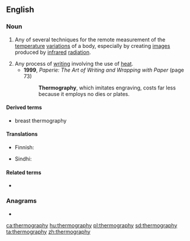 ==English==

===Noun===
{{wikipedia}}
{{en-noun|~|thermographies}}

# {{lb|en|physics}} Any of several techniques for the remote measurement of the [[temperature]] [[variation]]s of a body, especially by creating [[image]]s produced by [[infrared]] [[radiation]].
# Any process of [[writing]] involving the use of [[heat]].
#* '''1999''', ''Paperie: The Art of Writing and Wrapping with Paper'' (page 73)
#*: '''Thermography''', which imitates engraving, costs far less because it employs no dies or plates.

====Derived terms====
* breast thermography

====Translations====
{{trans-top|practice of creating images produced by infrared radiation}}
* Finnish: {{t|fi|lämpökuvaus}}
{{trans-mid}}
* Sindhi: {{t+|sd|گرمونگاري|f}}
{{trans-bottom}}

====Related terms====
* {{l|en|thermographic}}

===Anagrams===
* {{l|en|mythographer}}

[[ca:thermography]]
[[hu:thermography]]
[[pl:thermography]]
[[sd:thermography]]
[[ta:thermography]]
[[zh:thermography]]